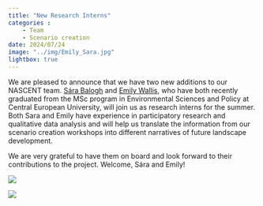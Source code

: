 ```yaml
---
title: "New Research Interns"
categories : 
    - Team
    - Scenario creation
date: 2024/07/24
image: "../img/Emily_Sara.jpg"
lightbox: true
---
```


We are pleased to announce that we have two new additions to our NASCENT team. [Sára Balogh](../about/ETHZ/Sara.qmd) and [Emily Wallis](../about/ETHZ/Emily.qmd), who have both recently graduated from the MSc program in Environmental Sciences and Policy at Central European University, will join us as research interns for the summer. Both Sara and Emily have experience in participatory research and qualitative data analysis and will help us translate the information from our scenario creation workshops into different narratives of future landscape development.  

We are very grateful to have them on board and look forward to their contributions to the project. Welcome, Sára and Emily!

::: {layout-ncol=2}
![](../img/Sara.jpg){group="my-gallery"}

![](../img/Emily.jpg){group="my-gallery"}
:::





